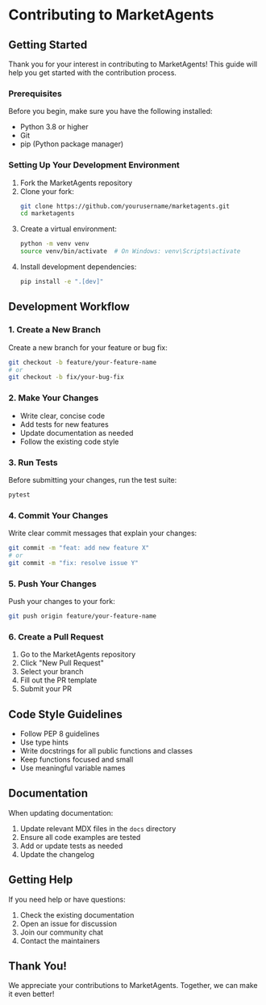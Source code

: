 # Contributing to MarketAgents

<div className="contributing-section">

## Getting Started

Thank you for your interest in contributing to MarketAgents! This guide will help you get started with the contribution process.

### Prerequisites

Before you begin, make sure you have the following installed:

- Python 3.8 or higher
- Git
- pip (Python package manager)

### Setting Up Your Development Environment

1. Fork the MarketAgents repository
2. Clone your fork:
   ```bash
   git clone https://github.com/yourusername/marketagents.git
   cd marketagents
   ```
3. Create a virtual environment:
   ```bash
   python -m venv venv
   source venv/bin/activate  # On Windows: venv\Scripts\activate
   ```
4. Install development dependencies:
   ```bash
   pip install -e ".[dev]"
   ```

## Development Workflow

### 1. Create a New Branch

Create a new branch for your feature or bug fix:

```bash
git checkout -b feature/your-feature-name
# or
git checkout -b fix/your-bug-fix
```

### 2. Make Your Changes

- Write clear, concise code
- Add tests for new features
- Update documentation as needed
- Follow the existing code style

### 3. Run Tests

Before submitting your changes, run the test suite:

```bash
pytest
```

### 4. Commit Your Changes

Write clear commit messages that explain your changes:

```bash
git commit -m "feat: add new feature X"
# or
git commit -m "fix: resolve issue Y"
```

### 5. Push Your Changes

Push your changes to your fork:

```bash
git push origin feature/your-feature-name
```

### 6. Create a Pull Request

1. Go to the MarketAgents repository
2. Click "New Pull Request"
3. Select your branch
4. Fill out the PR template
5. Submit your PR

## Code Style Guidelines

- Follow PEP 8 guidelines
- Use type hints
- Write docstrings for all public functions and classes
- Keep functions focused and small
- Use meaningful variable names

## Documentation

When updating documentation:

1. Update relevant MDX files in the `docs` directory
2. Ensure all code examples are tested
3. Add or update tests as needed
4. Update the changelog

## Getting Help

If you need help or have questions:

1. Check the existing documentation
2. Open an issue for discussion
3. Join our community chat
4. Contact the maintainers

## Thank You!

We appreciate your contributions to MarketAgents. Together, we can make it even better!

</div>
